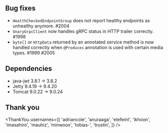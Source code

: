 ## Bug fixes

- `HealthCheckedEndpointGroup` does not report healthy endpoints as unhealthy anymore. #2004
- `UnaryGrpcClient` now handles gRPC status in HTTP trailer correctly. #1998
- `byte[]` or `HttpData` returned by an annotated service method is now handled correctly when `@Produces` annotation is used with certain media types. #1999 #2005

## Dependencies

- java-jwt 3.8.1 -> 3.8.2
- Jetty 9.4.19 -> 9.4.20
- Tomcat 9.0.22 -> 9.0.24

## Thank you

<ThankYou
  usernames={[
    'adriancole',
    'anuraaga',
    'elefeint',
    'ikhoon',
    'imasahiro',
    'mauhiz',
    'minwoox',
    'tobias-',
    'trustin',
  ]}
/>
